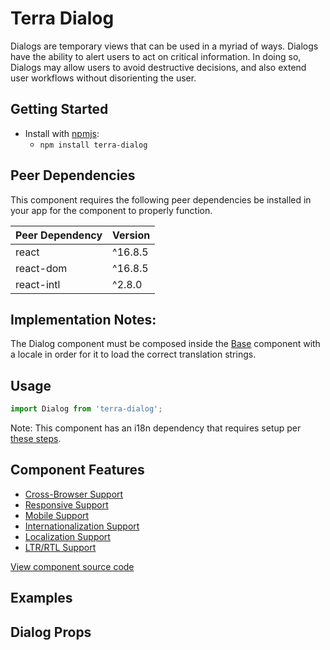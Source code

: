 


<Badge />

# Terra Dialog

Dialogs are temporary views that can be used in a myriad of ways. Dialogs have the ability to alert users to act on critical information. In doing so, Dialogs may allow users to avoid destructive decisions, and also extend user workflows without disorienting the user.

## Getting Started

- Install with [npmjs](https://www.npmjs.com):
  - `npm install terra-dialog`

<!-- AUTO-GENERATED-CONTENT:START Peer Dependencies -->
## Peer Dependencies

This component requires the following peer dependencies be installed in your app for the component to properly function.

| Peer Dependency | Version |
|-|-|
| react | ^16.8.5 |
| react-dom | ^16.8.5 |
| react-intl | ^2.8.0 |

<!-- AUTO-GENERATED-CONTENT:END -->

## Implementation Notes:

The Dialog component must be composed inside the [Base][1] component with a locale in order for it to load the correct translation strings.

[1]: https://github.com/cerner/terra-core/tree/master/packages/terra-base/docs

## Usage

```jsx
import Dialog from 'terra-dialog';
```

Note: This component has an i18n dependency that requires setup per [these steps](https://github.com/cerner/terra-core/#internationalization-i18n).

## Component Features

 * [Cross-Browser Support](https://engineering.cerner.com/terra-ui/contributing/terra-ui/component-standards#cross-browser-support)
 * [Responsive Support](https://engineering.cerner.com/terra-ui/contributing/terra-ui/component-standards#responsive-support)
 * [Mobile Support](https://engineering.cerner.com/terra-ui/contributing/terra-ui/component-standards#mobile-support)
 * [Internationalization Support](https://engineering.cerner.com/terra-ui/contributing/terra-ui/component-standards#internationalization-i18n-support)
 * [Localization Support](https://engineering.cerner.com/terra-ui/contributing/terra-ui/component-standards#internationalization-i18n-support)
 * [LTR/RTL Support](https://engineering.cerner.com/terra-ui/contributing/terra-ui/component-standards#ltr--rtl-support)

[View component source code](https://github.com/cerner/terra-core/tree/master/packages/terra-dialog)

## Examples
<DialogDefault title="Dialog - Default" />
<DialogLongContent title="Dialog - Long Content" />
<DialogNoClose title="Dialog - No Close Button" />

## Dialog Props
<DialogPropsTable />
